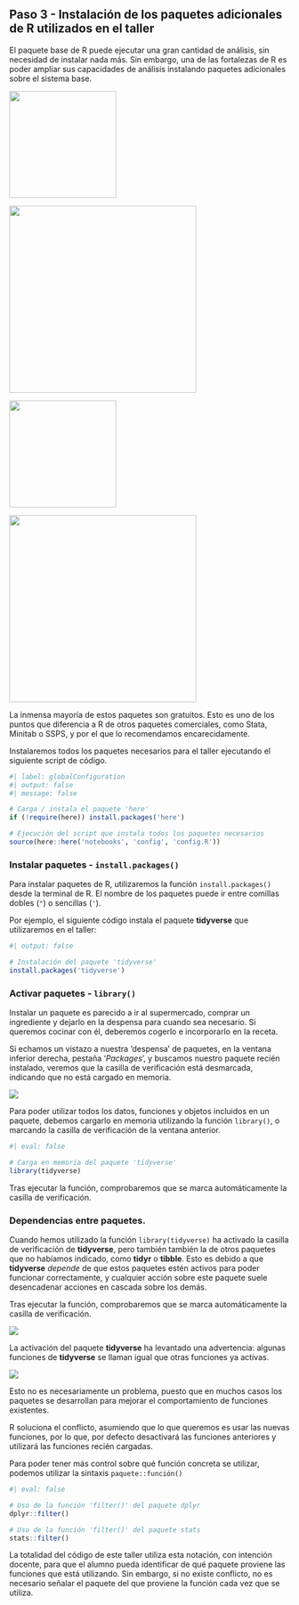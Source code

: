 ## Paso 3 - Instalación de los paquetes adicionales de R utilizados en el taller {.unnumbered}


El paquete base de R puede ejecutar una gran cantidad de análisis, sin necesidad de instalar nada más. Sin embargo, una de las fortalezas de R es poder ampliar sus capacidades de análisis instalando paquetes adicionales sobre el sistema base.

::: {layout-ncol=2 layout-nrow=2}

![](imagen/CRANlogo.png){width=2in}

![](imagen/bioconductor.jpeg){width=3.5in}

![](imagen/gitlab.jpeg){width=2in}

![](imagen/github.png){width=3.5in}

:::

La inmensa mayoría de estos paquetes son gratuitos. Esto es uno de los puntos que diferencia a R de otros paquetes comerciales, como Stata, Minitab o SSPS, y por el que lo recomendamos encarecidamente.

Instalaremos todos los paquetes necesarios para el taller ejecutando el siguiente script de código.

```r
#| label: globalConfiguration
#| output: false
#| message: false

# Carga / instala el paquete 'here'
if (!require(here)) install.packages('here')

# Ejecución del script que instala todos los paquetes necesarios
source(here::here('notebooks', 'config', 'config.R'))
```

::: {.callout-tip collapse="true" title="BÁSICO - Instalación manual de paquetes con `install.packages()`"}

### Instalar paquetes - `install.packages()`

Para instalar paquetes de R, utilizaremos la función `install.packages()` desde la terminal de R. El nombre de los paquetes puede ir entre comillas dobles (`"`) o sencillas (`'`).

Por ejemplo, el siguiente código instala el paquete **tidyverse** que utilizaremos en el taller:

```r
#| output: false

# Instalación del paquete 'tidyverse'
install.packages('tidyverse')
```
:::

::: {.callout-tip collapse="true" title="BÁSICO - Carga de paquetes con `library()`"}
### Activar paquetes - `library()`

Instalar un paquete es parecido a ir al supermercado, comprar un ingrediente y dejarlo en la despensa para cuando sea necesario. Si queremos cocinar con él, deberemos cogerlo e incorporarlo en la receta.

Si echamos un vistazo a nuestra 'despensa' de paquetes, en la ventana inferior derecha, pestaña '*Packages*', y buscamos nuestro paquete recién instalado, veremos que la casilla de verificación está desmarcada, indicando que no está cargado en memoria.

![](imagen/instalacionPaquetes_instaladoNoCargado.png)

Para poder utilizar todos los datos, funciones y objetos incluidos en un paquete, debemos cargarlo en memoria utilizando la función `library()`, o marcando la casilla de verificación de la ventana anterior.

```r
#| eval: false

# Carga en memoria del paquete 'tidyverse'
library(tidyverse)
```

Tras ejecutar la función, comprobaremos que se marca automáticamente la casilla de verificación.
:::

::: {.callout-warning collapse="true" title="AVANZADO - Solucionar conflictos entre paquetes con funciones con el mismo nombre con la sintaxis `paquete::función()`"}

### Dependencias entre paquetes.

Cuando hemos utilizado la función `library(tidyverse)` ha activado la casilla de verificación de **tidyverse**, pero también también la de otros paquetes que no habíamos indicado, como **tidyr** o **tibble**. Esto es debido a que **tidyverse** *depende* de que estos paquetes estén activos para poder funcionar correctamente, y cualquier acción sobre este paquete suele desencadenar acciones en cascada sobre los demás.

Tras ejecutar la función, comprobaremos que se marca automáticamente la casilla de verificación.

![](imagen/instalacionPaquetes_instaladoCargado.png)

La activación del paquete **tidyverse** ha levantado una advertencia: algunas funciones de **tidyverse** se llaman igual que otras funciones ya activas.

![](imagen/cargaPaquetes_conflictos.png)

Esto no es necesariamente un problema, puesto que en muchos casos los paquetes se desarrollan para mejorar el comportamiento de funciones existentes.

R soluciona el conflicto, asumiendo que lo que queremos es usar las nuevas funciones, por lo que, por defecto desactivará las funciones anteriores y utilizará las funciones recién cargadas.

Para poder tener más control sobre qué función concreta se utilizar, podemos utilizar la sintaxis `paquete::función()`

```r
#| eval: false

# Uso de la función 'filter()' del paquete dplyr
dplyr::filter()

# Uso de la función 'filter()' del paquete stats
stats::filter()
```

La totalidad del código de este taller utiliza esta notación, con intención docente, para que el alumno pueda identificar de qué paquete proviene las funciones que está utilizando. Sin embargo, si no existe conflicto, no es necesario señalar el paquete del que proviene la función cada vez que se utiliza.
:::
